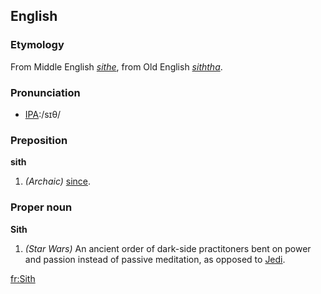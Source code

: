 ==English==

===Etymology===
From Middle English ''[[sithe]]'', from Old English ''[[siththa]]''.

===Pronunciation===
*[[w:International Phonetic Alphabet|IPA]]:/sɪθ/

===Preposition===
'''sith'''
# ''(Archaic)'' [[since]].

===Proper noun=== 
'''Sith'''

# ''(Star Wars)'' An ancient order of dark-side practitoners bent on power and passion instead of passive meditation, as opposed to [[Jedi]].

[[fr:Sith]]